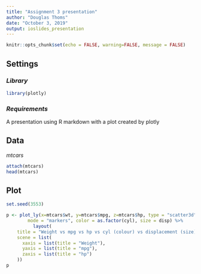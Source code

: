 ```yaml
---
title: "Assignment 3 presentation"
author: "Douglas Thoms"
date: "October 3, 2019"
output: ioslides_presentation
---
```


```r
knitr::opts_chunk$set(echo = FALSE, warning=FALSE, message = FALSE)
```

## **Settings**

### *Library*

```r
library(plotly)
```

### *Requirements*

A presentation using R markdown with a plot created by plotly  



## **Data**
  
*mtcars*
```r
attach(mtcars)
head(mtcars)
```

## **Plot** 


``` r
set.seed(3553)

p <- plot_ly(x=mtcars$wt, y=mtcars$mpg, z=mtcars$hp, type = "scatter3d",
        mode = "markers", color = as.factor(cyl), size = disp) %>%
          layout(
    title = "Weight vs mpg vs hp vs cyl (colour) vs displacement (size) ",
    scene = list(
      xaxis = list(title = "Weight"),
      yaxis = list(title = "mpg"),
      zaxis = list(title = "hp")
    ))
p
```
